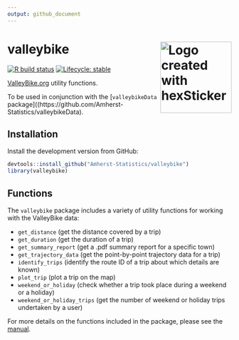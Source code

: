 ```yaml
---
output: github_document
---
```


# valleybike <img src="man/figures/logo.png" title="Logo created with hexSticker" width="160px" align="right"/>

<!-- badges: start -->
[![R build status](https://github.com/Amherst-Statistics/valleybike/workflows/R-CMD-check/badge.svg)](https://github.com/Amherst-Statistics/valleybike/actions)
[![Lifecycle: stable](https://lifecycle.r-lib.org/articles/figures/lifecycle-stable.svg)](https://lifecycle.r-lib.org/articles/stages.html#stable)
<!-- badges: end -->

[ValleyBike.org](https://www.valleybike.org/) utility functions.

To be used in conjunction with the [`valleybikeData` package]((https://github.com/Amherst-Statistics/valleybikeData).

## Installation

Install the development version from GitHub:

```r
devtools::install_github("Amherst-Statistics/valleybike")
library(valleybike)
```

## Functions

The `valleybike` package includes a variety of utility functions for working with the ValleyBike data:

- `get_distance` (get the distance covered by a trip)
- `get_duration` (get the duration of a trip)
- `get_summary_report` (get a .pdf summary report for a specific town)
- `get_trajectory_data` (get the point-by-point trajectory data for a trip)
- `identify_trips` (identify the route ID of a trip about which details are known)
- `plot_trip` (plot a trip on the map)
- `weekend_or_holiday` (check whether a trip took place during a weekend or a holiday)
- `weekend_or_holiday_trips` (get the number of weekend or holiday trips undertaken by a user)

For more details on the functions included in the package, please see the [manual](https://github.com/Amherst-Statistics/valleybike/blob/main/valleybike_1.0.0.pdf).
